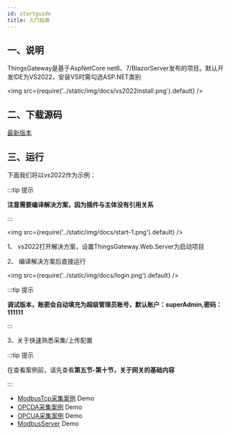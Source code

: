 ```yaml
---
id: startguide
title: 入门指南
---
```



## 一、说明

ThingsGateway是基于AspNetCore net6、7/BlazorServer发布的项目。默认开发IDE为VS2022，安装VS时需勾选ASP.NET类别

<img src={require('../static/img/docs/vs2022install.png').default} />

## 二、下载源码

[最新版本](https://gitee.com/diego2098/ThingsGateway) 



## 三、运行

下面我们将以vs2022作为示例：

:::tip 提示

**注意需要编译解决方案，因为插件与主体没有引用关系**

:::  

<img src={require('../static/img/docs/start-1.png').default} />

1、 vs2022打开解决方案，设置ThingsGateway.Web.Server为启动项目

2、 编译解决方案后直接运行

<img src={require('../static/img/docs/login.png').default} />

:::tip 提示

**调试版本，账密会自动填充为超级管理员账号，默认账户：superAdmin,密码：111111**

:::  

3、关于快速熟悉采集/上传配置

:::tip 提示

在查看案例前，请先查看**第五节-第十节，关于网关的基础内容**

:::  
- [ModbusTcp采集案例](./modbustcpdemo/modbustcpdemo.mdx) <Tag>Demo</Tag>
- [OPCDA采集案例](./opcdademo/opcdademo.mdx) <Tag>Demo</Tag>
- [OPCUA采集案例](./opcuademo/opcuademo.mdx) <Tag>Demo</Tag>
- [ModbusServer](./modbusserverdemo/modbusserverdemo.mdx) <Tag>Demo</Tag>

